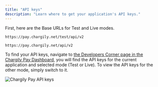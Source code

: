 ```yaml
---
title: "API keys"
description: "Learn where to get your application's API keys."
---
```


First, here are the Base URLs for Test and Live modes.

```text Test Mode Base Url
https://pay.chargily.net/test/api/v2
```

```text Live Mode Base Url
https://pay.chargily.net/api/v2
```

To find your API keys, navigate to [the Developers Corner page in the Chargily Pay Dashboard](https://pay.chargily.io/dashboard/developers-corner "the Developers Corner in the Chargily Pay Dashboard"), you will find the API keys for the current application and selected mode (Test or Live). To view the API keys for the other mode, simply switch to it.

![Chargily Pay API keys](https://i.imgur.com/ryFAr9O.png)

<Snippet file="api-secret-key-warning.mdx" />
